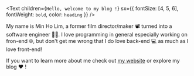 <Text
  children={`Hello, welcome to my blog !`}
  sx={{ fontSize: [4, 5, 6], fontWeight: `bold`, color: `heading` }}
/>

My name is Min Ho Lim, a former film director/maker 📽️ turned into a software engineer 👨‍💻️.
I love programming in general especially working on fron-end 🌐, but don't get me wrong that I do love back-end 💻 as much as I love front-end!

If you want to learn more about me check out [my website](https://minholim.com) or explore my blog ❤️ !

